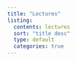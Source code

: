 ```yaml
---
title: "Lectures"
listing:
  contents: lectures
  sort: "title desc"
  type: default
  categories: true
---
```

